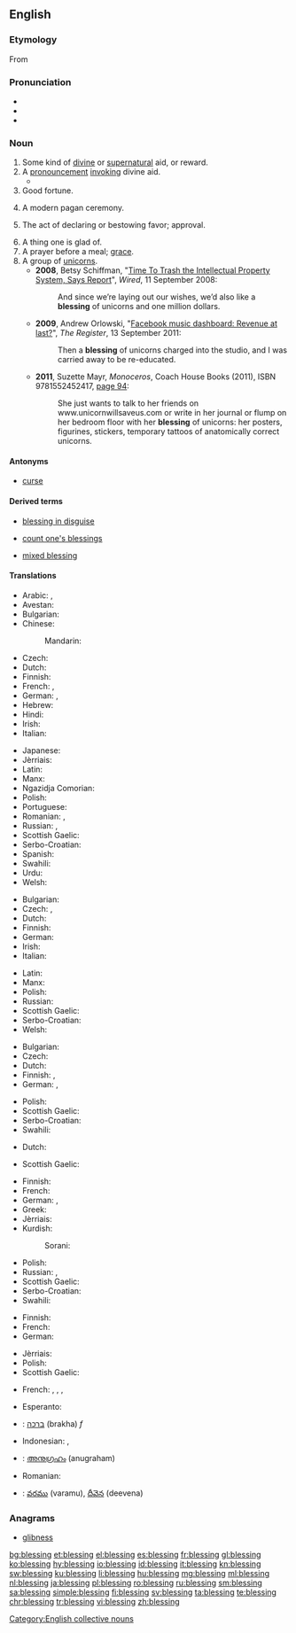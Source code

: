 ==English==

===Etymology===
From {{etyl|ang|en}} {{term|bletsung|lang=ang}}

===Pronunciation===
* {{IPA|/ˈblɛs.ɪŋ/|lang=en}}
* {{audio|en-us-blessing.ogg|Audio (US)|lang=en}}
* {{rhymes|ɛsɪŋ|lang=en}}

===Noun===
{{rfc}}
{{en-noun}}

# Some kind of [[divine]] or [[supernatural]] aid, or reward.
# A [[pronouncement]] [[invoke|invoking]] divine aid.
#*{{quote-book|year=1918|author={{w|W. B. Maxwell}}|chapter=5
|title=[http://openlibrary.org/works/OL1097634W The Mirror and the Lamp]
|passage=Then everybody once more knelt, and soon the '''blessing''' was pronounced. The choir and the clergy trooped out slowly, [&hellip;], down the nave to the western door. [&hellip;] At a seemingly immense distance the surpliced group stopped to say the last prayer.}}
# Good fortune.
# {{context|paganism|lang=en}} A modern pagan ceremony.
# The act of declaring or bestowing favor; approval.
#: {{usex|We will not proceed without the executive director's '''blessing.'''|lang=en}}
# A thing one is glad of.
# A prayer before a meal; [[grace]].
# A group of [[unicorns]].
#* '''2008''', Betsy Schiffman, "[http://www.wired.com/business/2008/09/should-we-trash/ Time To Trash the Intellectual Property System, Says Report]", ''Wired'', 11 September 2008:
#*: And since we’re laying out our wishes, we’d also like a '''blessing''' of unicorns and one million dollars.
#* '''2009''', Andrew Orlowski, "[http://www.theregister.co.uk/2011/09/13/facebook_music_and_tesco/ Facebook music dashboard: Revenue at last?]", ''The Register'', 13 September 2011:
#*: Then a '''blessing''' of unicorns charged into the studio, and I was carried away to be re-educated.
#* '''2011''', Suzette Mayr, ''Monoceros'', Coach House Books (2011), ISBN 9781552452417, [http://books.google.com/books?id=P1YCBTB6e3wC&pg=PA94&dq=%22blessing+of+unicorns%22 page 94]:
#*: She just wants to talk to her friends on www.unicornwillsaveus.com or write in her journal or flump on her bedroom floor with her '''blessing''' of unicorns: her posters, figurines, stickers, temporary tattoos of anatomically correct unicorns.

====Antonyms====
* [[curse]]

====Derived terms====
{{rel-top3|Terms derived from ''blessing''}}
* [[blessing in disguise]]
{{rel-mid3}}
* [[count one's blessings]]
{{rel-mid3}}
* [[mixed blessing]]
{{rel-bottom}}

====Translations====
{{trans-top|divine or supernatural aid or reward}}
* Arabic: {{t|ar|بركة|f|tr=báraka}}, {{t|ar|نعمة|f|tr=ná3ma}}
* Avestan: {{t|ae|𐬀𐬴𐬌|tr=aṣ̌i}}
* Bulgarian: {{t|bg|благословия|f}}
* Chinese:
*: Mandarin: {{t+|cmn|祝福|tr=zhùfú|sc=Hani}}
* Czech: {{t|cs|požehnání|n}}
* Dutch: {{t+|nl|zegen|f}}
* Finnish: {{t|fi|siunaus}}
* French: {{t+|fr|bénédiction|f}}, {{t+|fr|grâce|f}}
* German: {{t+|de|Segen|m}}, {{t|de|Segnung|f}}
* Hebrew: {{t+|he|ברכה|f|tr=brakha}}
* Hindi: {{t|hi|आशीर्वाद|tr=āśīrvād|sc=Deva}}
* Irish: {{t|ga|beannacht|f}}
* Italian: {{t+|it|benedizione}}
{{trans-mid}}
* Japanese: {{t+|ja|祝福|tr=しゅくふく, shukufuku}}
* Jèrriais: {{t|roa-jer|bénédiction|f}}
* Latin: {{t|la|benedictiō|f}}
* Manx: {{t|gv|bannaght|f}}
* Ngazidja Comorian: {{t|zdj|baraka|c9|c10|alt=ɓaraka}}
* Polish: {{t+|pl|błogosławieństwo|n}}
* Portuguese: {{t+|pt|bênção|f}}
* Romanian: {{t+|ro|binecuvântare|f}}, {{t+|ro|benedicțiune|f}}
* Russian: {{t+|ru|благословение|n|tr=blagoslovénije}}, {{t+|ru|милость|f|tr=mílost'}}
* Scottish Gaelic: {{t|gd|beannachd|f}}
* Serbo-Croatian: {{t|sh|blȁgoslōv|m}}
* Spanish: {{t+|es|bendición|f}}
* Swahili: {{t+|sw|baraka}}
* Urdu: {{t|ur|آشیرواد|tr=āśīrvād|sc=ur-Arab}}
* Welsh: {{t|cy|bendith|f}}
{{trans-bottom}}

{{trans-top|pronouncement invoking divine aid}}
* Bulgarian: {{t|bg|благословия|f}}
* Czech: {{t|cs|požehnání|n}}, {{t|cs|žehnání|n}}
* Dutch: {{t+|nl|zegening|f}}
* Finnish: {{t|fi|siunaus}}
* German: {{t|de|Segnen}}
* Irish: {{t|ga|beannacht|f}}
* Italian: {{t+|it|benedizione}}
{{trans-mid}}
* Latin: {{t|la|benedictiō|f}}
* Manx: {{t|gv|bannaght|f}}
* Polish: {{t+|pl|błogosławieństwo|n}}
* Russian: {{t+|ru|благословение|n|tr=blagoslovénije}}
* Scottish Gaelic: {{t|gd|beannachd|f}}
* Serbo-Croatian: {{t|sh|blȁgoslōv|m}}
* Welsh: {{t|cy|bendith|f}}
{{trans-bottom}}

{{trans-top|good fortune}}
* Bulgarian: {{t+|bg|благодат|m}}
* Czech: {{t|cs|požehnání|n}}
* Dutch: {{t+|nl|zegen|f}}
* Finnish: {{t+|fi|onni}}, {{t+|fi|tuuri}}
* German: {{t+|de|Segen|m}}, {{t|de|Segnung|f}}
{{trans-mid}}
* Polish: {{t+|pl|błogosławieństwo|n}}
* Scottish Gaelic: {{t|gd|beannachd|f}}
* Serbo-Croatian: {{t|sh|blȁgoslōv|m}}
* Swahili: {{t+|sw|baraka}}
{{trans-bottom}}

{{trans-top|(''paganism'') modern pagan ceremony}}
* Dutch: {{t+|nl|zegening|f}}
{{trans-mid}}
* Scottish Gaelic: {{t|gd|beannachd|f}}
{{trans-bottom}}

{{trans-top|act of declaring, seeking or bestowing favor}}
* Finnish: {{t|fi|siunaus}}
* French: {{t+|fr|bénédiction|f}}
* German: {{t|de|Segnen|n}}, {{t|de|Segnung|f}}
* Greek: {{t+|el|ευλογία|f|tr=evlogía|sc=Grek}}
* Jèrriais: {{t|roa-jer|bénédiction|f}}
* Kurdish:
*: Sorani: {{t+|ku|خێر|tr=xêr|sc=ku-Arab}}
{{trans-mid}}
* Polish: {{t+|pl|błogosławieństwo|n}}
* Russian: {{t+|ru|благословение|n|tr=blagoslovénije}}, {{t+|ru|молитва|f|tr=molítva}}
* Scottish Gaelic: {{t|gd|beannachd|f}}
* Serbo-Croatian: {{t|sh|blȁgoslōv|m}}
* Swahili: {{t+|sw|baraka}}
{{trans-bottom}}

{{trans-top|thing one is glad of}}
* Finnish: {{t|fi|ilonaihe}}
* French: {{t+|fr|bénédiction|f}}
* German: {{t+|de|Segen|m}}
{{trans-mid}}
* Jèrriais: {{t|roa-jer|bénédiction|f}}
* Polish: {{t+|pl|błogosławieństwo|n}}
* Scottish Gaelic: {{t|gd|beannachd|f}}
{{trans-bottom}}

{{trans-see|prayer before a meal|grace}}

{{trans-top|group of unicorns}}
* French: {{t+|fr|troupeau|m}}, {{t+|fr|harde|f}}, {{t+|fr|horde|f}}, {{t+|fr|groupe|m}}
{{trans-mid}}
{{trans-bottom}}

{{checktrans-top}}
* Esperanto: {{t-check|eo|beno}}
* {{ttbc|he}}: [[ברכה]] (brakha) ''f''
* Indonesian: {{t-check|id|berkah}}, {{t-check|id|berkat}}
* {{ttbc|ml}}: [[അനുഗ്രഹം]] (anugraham)
{{trans-mid}}
* Romanian: {{t-check|ro|binecuvântare|f}}
* {{ttbc|te}}: [[వరము]] (varamu), [[దీవెన]] (deevena)
{{trans-bottom}}

===Anagrams===
* [[glibness#English|glibness]]

[[Category:English collective nouns]]

[[bg:blessing]]
[[et:blessing]]
[[el:blessing]]
[[es:blessing]]
[[fr:blessing]]
[[gl:blessing]]
[[ko:blessing]]
[[hy:blessing]]
[[io:blessing]]
[[id:blessing]]
[[it:blessing]]
[[kn:blessing]]
[[sw:blessing]]
[[ku:blessing]]
[[li:blessing]]
[[hu:blessing]]
[[mg:blessing]]
[[ml:blessing]]
[[nl:blessing]]
[[ja:blessing]]
[[pl:blessing]]
[[ro:blessing]]
[[ru:blessing]]
[[sm:blessing]]
[[sa:blessing]]
[[simple:blessing]]
[[fi:blessing]]
[[sv:blessing]]
[[ta:blessing]]
[[te:blessing]]
[[chr:blessing]]
[[tr:blessing]]
[[vi:blessing]]
[[zh:blessing]]